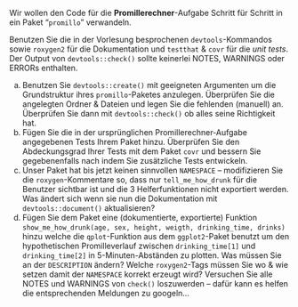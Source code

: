 Wir wollen den Code für die **Promillerechner**-Aufgabe Schritt für Schritt in ein Paket "`promillo`" verwandeln. 

Benutzen Sie die in der Vorlesung besprochenen `devtools`-Kommandos sowie 
`roxygen2` für die Dokumentation und `testthat` & `covr` für die *unit tests*.
Der Output von `devtools::check()` sollte keinerlei NOTES, WARNINGS oder ERRORs enthalten.


a) Benutzen Sie `devtools::create()` mit geeigneten Argumenten um die Grundstruktur ihres `promillo`-Paketes anzulegen. Überprüfen Sie die angelegten Ordner & Dateien und legen Sie die fehlenden (manuell) an. Überprüfen Sie dann mit `devtools::check()` ob alles seine Richtigkeit hat.
b) Fügen Sie die in der ursprünglichen Promillerechner-Aufgabe angegebenen Tests Ihrem Paket hinzu. 
Überprüfen Sie den Abdeckungsgrad Ihrer Tests mit dem Paket `covr` und bessern Sie gegebenenfalls nach indem Sie zusätzliche Tests entwickeln.  
c) Unser Paket hat bis jetzt keinen sinnvollen `NAMESPACE` -- modifizieren Sie die `roxygen`-Kommentare so, dass nur `tell_me_how_drunk` für die Benutzer sichtbar ist und die 3 Helferfunktionen nicht exportiert werden. Was ändert sich wenn sie nun die Dokumentation mit `devtools::document()` aktualisieren?
d) Fügen Sie dem Paket eine (dokumentierte, exportierte) Funktion `show_me_how_drunk(age, sex, height, weigth, drinking_time, drinks)` hinzu welche die `qplot`-Funktion aus dem `ggplot2`-Paket benutzt um den hypothetischen Promilleverlauf zwischen `drinking_time[1]` und `drinking_time[2]` in 5-Minuten-Abständen zu plotten. Was müssen Sie an der `DESCRIPTION` ändern? Welche `roxygen2`-Tags müssen Sie wo & wie setzen damit der `NAMESPACE` korrekt erzeugt wird? Versuchen Sie alle NOTES und WARNINGS von `check()` loszuwerden -- dafür kann es helfen die entsprechenden Meldungen zu googeln...
